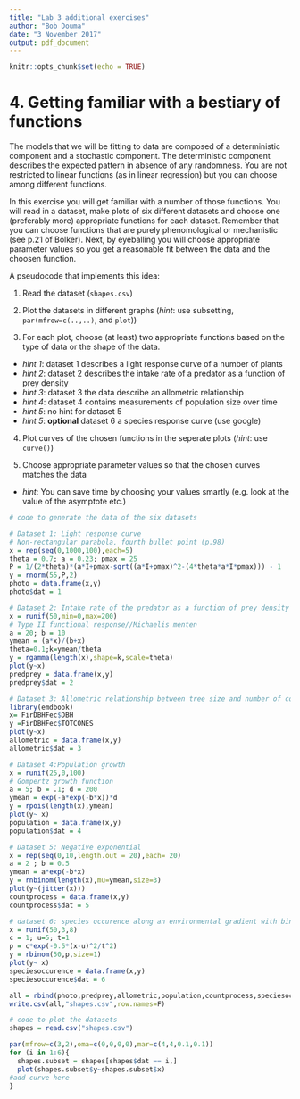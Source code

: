 ```yaml
---
title: "Lab 3 additional exercises"
author: "Bob Douma"
date: "3 November 2017"
output: pdf_document
---
```


```r
knitr::opts_chunk$set(echo = TRUE)
```

# 4. Getting familiar with a bestiary of functions

The models that we will be fitting to data are composed of a deterministic component and a stochastic component. The deterministic component describes the expected pattern in absence of any randomness. You are not restricted to linear functions (as in linear regression) but you can choose among different functions. 

In this exercise you will get familiar with a number of those functions. You will read in a dataset, make plots of six different datasets and choose one (preferably more) appropriate functions for each dataset. Remember that you can choose functions that are purely phenomological or mechanistic (see p.21 of Bolker). Next, by eyeballing you will choose appropriate parameter values so you get a reasonable fit between the data and the choosen function.


A pseudocode that implements this idea:

1. Read the dataset (`shapes.csv`)

2. Plot the datasets in different graphs (_hint_: use subsetting, `par(mfrow=c(..,..)`, and `plot`))

3. For each plot, choose (at least) two appropriate functions based on the type of data or the shape of the data.

  + _hint 1_: dataset 1 describes a light response curve of a number of plants
  + _hint 2_: dataset 2 describes the intake rate of a predator as a function of prey density
  + _hint 3_: dataset 3 the data describe an allometric relationship
  + _hint 4_: dataset 4 contains measurements of population size over time
  + _hint 5_: no hint for dataset 5
  + _hint 5_: **optional** dataset 6 a species response curve (use google)
  
4. Plot curves of the chosen functions in the seperate plots (_hint_: use `curve()`)

5. Choose appropriate parameter values so that the chosen curves matches the data
  
  + _hint_: You can save time by choosing your values smartly (e.g. look at the value of the asymptote etc.)



```r

# code to generate the data of the six datasets

# Dataset 1: Light response curve
# Non-rectangular parabola, fourth bullet point (p.98) 
x = rep(seq(0,1000,100),each=5)
theta = 0.7; a = 0.23; pmax = 25
P = 1/(2*theta)*(a*I+pmax-sqrt((a*I+pmax)^2-(4*theta*a*I*pmax))) - 1
y = rnorm(55,P,2)
photo = data.frame(x,y)
photo$dat = 1

# Dataset 2: Intake rate of the predator as a function of prey density
x = runif(50,min=0,max=200)
# Type II functional response//Michaelis menten
a = 20; b = 10
ymean = (a*x)/(b+x)
theta=0.1;k=ymean/theta
y = rgamma(length(x),shape=k,scale=theta)
plot(y~x)
predprey = data.frame(x,y)
predprey$dat = 2

# Dataset 3: Allometric relationship between tree size and number of cones produced
library(emdbook)
x= FirDBHFec$DBH
y =FirDBHFec$TOTCONES
plot(y~x)
allometric = data.frame(x,y)
allometric$dat = 3

# Dataset 4:Population growth
x = runif(25,0,100)
# Gompertz growth function
a = 5; b = .1; d = 200
ymean = exp(-a*exp(-b*x))*d
y = rpois(length(x),ymean)
plot(y~ x)
population = data.frame(x,y)
population$dat = 4

# Dataset 5: Negative exponential
x = rep(seq(0,10,length.out = 20),each= 20)
a = 2 ; b = 0.5
ymean = a*exp(-b*x)
y = rnbinom(length(x),mu=ymean,size=3)
plot(y~(jitter(x)))
countprocess = data.frame(x,y)
countprocess$dat = 5

# dataset 6: species occurence along an environmental gradient with binomial distribution
x = runif(50,3,8)
c = 1; u=5; t=1
p = c*exp(-0.5*(x-u)^2/t^2)
y = rbinom(50,p,size=1)
plot(y~ x)
speciesoccurence = data.frame(x,y)
speciesoccurence$dat = 6

all = rbind(photo,predprey,allometric,population,countprocess,speciesoccurence)
write.csv(all,"shapes.csv",row.names=F)
```


```r
# code to plot the datasets
shapes = read.csv("shapes.csv")

par(mfrow=c(3,2),oma=c(0,0,0,0),mar=c(4,4,0.1,0.1))
for (i in 1:6){
  shapes.subset = shapes[shapes$dat == i,]
  plot(shapes.subset$y~shapes.subset$x)
#add curve here
}


```
